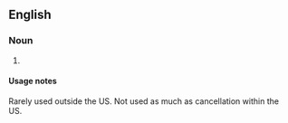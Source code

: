 ==English==
===Noun===
{{en-noun}}
# {{alternative spelling of|[[cancellation]]}}

====Usage notes====
Rarely used outside the US. Not used as much as cancellation within the US.